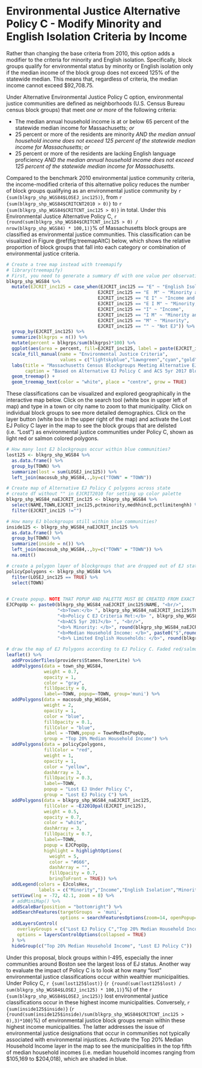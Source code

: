 # Environmental Justice Alternative Policy C - Modify Minority and English Isolation Criteria by Income

Rather than changing the base criteria from 2010, this option adds a modifier to the criteria for minority and English isolation. Specifically, block groups qualify for environmental status by minority or English isolation only if the median income of the block group does not exceed 125% of the statewide median. This means that, regardless of criteria, the median income cannot exceed \$92,708.75. 

Under Alternative Environmental Justice Policy C option, environmental justice communities are defined as neighborhoods (U.S. Census Bureau census block groups) that meet *one or more* of the following criteria: 

* The median annual household income is at or below 65 percent of the statewide median income for Massachusetts; *or*
* 25 percent or more of the residents are minority *AND the median annual household income does not exceed 125 percent of the statewide median income for Massachusetts*; *or*
* 25 percent or more of the residents are lacking English language proficiency *AND the median annual household income does not exceed 125 percent of the statewide median income for Massachusetts*.

Compared to the benchmark 2010 environmental justice community criteria, the income-modified criteria of this alternative policy reduces the number of block groups qualifying as an environmental justice community by `r {sum(blkgrp_shp_WGS84$LOSEJ_inc125)}`, from `r {sum(blkgrp_shp_WGS84$CRITCNT2010 > 0)}` to `r {sum(blkgrp_shp_WGS84$CRITCNT_inc125 > 0)}` in total. Under this Environmental Justice Alternative Policy C, `r {round(sum(blkgrp_shp_WGS84$CRITCNT_inc125 > 0) / nrow(blkgrp_shp_WGS84) * 100,1)}`% of Massachusetts block groups are classified as environmental justice communities. This classification can be visualized in Figure \@ref(fig:treemapAltC) below, which shows the relative proportion of block groups that fall into each category or combination of environmental justice criteria.

```r
# Create a tree map instead with treemapify
# library(treemapify)
# First, you need to generate a summary df with one value per observation or EJ criterion
blkgrp_shp_WGS84 %>% 
  mutate(EJCRIT_inc125 = case_when(EJCRIT_inc125 == "E" ~ "English Isolation",
                                  EJCRIT_inc125 == "E  M" ~ "Minority and English Isolation", 
                                  EJCRIT_inc125 == "E I" ~ "Income and English Isolation",
                                  EJCRIT_inc125 == "E I M" ~ "Minority, Income, and English Isolation",
                                  EJCRIT_inc125 == "I" ~ "Income",
                                  EJCRIT_inc125 == "I M" ~ "Minority and Income",
                                  EJCRIT_inc125 == "M" ~ "Minority",
                                  EJCRIT_inc125 == "" ~ "Not EJ")) %>% 
  group_by(EJCRIT_inc125) %>% 
  summarize(blkgrps = n()) %>% 
  mutate(percent = blkgrps/sum(blkgrps)*100) %>% 
  ggplot(aes(area = percent, fill=EJCRIT_inc125, label = paste(EJCRIT_inc125,paste(round(percent,1),"%"),sep="\n"))) + 
  scale_fill_manual(name = "Environmental Justice Criteria", 
                    values = c("lightskyblue","lawngreen","cyan","gold","deeppink","darkgreen","navyblue","gray88")) +
  labs(title = "Massachusetts Census Blockgroups Meeting Alternative EJ Policy C Criteria",
       caption = "Based on Alternative EJ Policy C and ACS 5yr 2017 Blockgroup Estimates") +
  geom_treemap() + 
  geom_treemap_text(color = "white", place = "centre", grow = TRUE)
```

These classifications can be visualized and explored geographically in the interactive map below. Click on the search tool (white box in upper left of map) and type in a town or city name to zoom to that municipality. Click on individual block groups to see more detailed demographics. Click on the layer button (white box in the upper right of the map) and activate the Lost EJ Policy C layer in the map to see the block groups that are delisted (i.e. "Lost") as environmental justice communities under Policy C, shown as light red or salmon colored polygons. 

```r
# How many lost EJ blockgroups occur within blue communities?
lost125 <- blkgrp_shp_WGS84 %>% 
  as.data.frame() %>% 
  group_by(TOWN) %>% 
  summarize(lost = sum(LOSEJ_inc125)) %>% 
  left_join(macosub_shp_WGS84,.,by=c("TOWN" = "TOWN"))

# Create map of Alternative EJ Policy C polygons across state
# create df without "" in EJCRIT2010 for setting up color palette
blkgrp_shp_WGS84_naEJCRIT_inc125 <- blkgrp_shp_WGS84 %>%
  select(NAME,TOWN,EJCRIT_inc125,pctminority,medhhincE,pctlimitenghh) %>% 
  filter(EJCRIT_inc125 !="")

# How many EJ blockgroups still within blue communities?
inside125 <- blkgrp_shp_WGS84_naEJCRIT_inc125 %>% 
  as.data.frame() %>% 
  group_by(TOWN) %>% 
  summarize(inside = n()) %>% 
  left_join(macosub_shp_WGS84,.,by=c("TOWN" = "TOWN")) %>% 
  na.omit()

# create a polygon layer of blockgroups that are dropped out of EJ status by criteria change
policyCpolygons <- blkgrp_shp_WGS84 %>% 
  filter(LOSEJ_inc125 == TRUE) %>% 
  select(TOWN)
  

# Create popup. NOTE THAT POPUP AND PALETTE MUST BE CREATED FROM EXACT SAME DF AS USED IN leaflet() MAP. OTHERWISE, POPUPS WILL SHOW UP IN THE WRONG LOCATION!
EJCPopUp <- paste0(blkgrp_shp_WGS84_naEJCRIT_inc125$NAME, "<br/>",
                   "<b>Town:</b> ", blkgrp_shp_WGS84_naEJCRIT_inc125$TOWN, "<br/>",
                   "<b>Policy C EJ Criteria Met:</b> ", blkgrp_shp_WGS84_naEJCRIT_inc125$EJCRIT_inc125, "<br/>",
                   "<b>ACS 5yr 2017</b> ", "<br/>",
                   "<b>% Minority: </b>", round(blkgrp_shp_WGS84_naEJCRIT_inc125$pctminority,1),"<br/>",
                   "<b>Median Household Income: </b>", paste0("$",round(blkgrp_shp_WGS84_naEJCRIT_inc125$medhhincE)),"<br/>",
                   "<b>% Limited English Households: </b>", round(blkgrp_shp_WGS84_naEJCRIT_inc125$pctlimitenghh,1))

# draw the map of EJ Polygons according to EJ Policy C. Faded red/salmong colored polygons represent blockgroups that lose EJ status when the income criteria modifies minority and English isolation. 
leaflet() %>% 
  addProviderTiles(providers$Stamen.TonerLite) %>% 
  addPolygons(data = town_shp_WGS84,
              weight = 0.7,
              opacity = 1,
              color = "gray",
              fillOpacity = 0,
              label=~TOWN, popup=~TOWN, group='muni') %>% 
  addPolygons(data = macosub_shp_WGS84,
              weight = 2,
              opacity = 1,
              color = "blue",
              fillOpacity = 0.1,
              fillColor = "blue",
              label = ~TOWN,popup = TownMedIncPopUp,
              group = "Top 20% Median Household Income") %>% 
  addPolygons(data = policyCpolygons,
              fillColor = "red",
              weight = 1,
              opacity = 1,
              color = "yellow",
              dashArray = 3,
              fillOpacity = 0.3,
              label=~TOWN,
              popup = "Lost EJ Under Policy C",
              group = "Lost EJ Policy C") %>% 
  addPolygons(data = blkgrp_shp_WGS84_naEJCRIT_inc125,
              fillColor = ~EJ2010pal(EJCRIT_inc125), 
              weight = 0.5,
              opacity = 0.7,
              color = "white",
              dashArray = 3,
              fillOpacity = 0.7,
              label=~TOWN, 
              popup = EJCPopUp,
              highlight = highlightOptions(
                weight = 5,
                color = "#666",
                dashArray = "",
                fillOpacity = 0.7,
                bringToFront = TRUE)) %>% 
  addLegend(colors = EJcolsHex, 
            labels = c("Minority","Income","English Isolation","Minority and Income","Minority and English Isolation","Income and English Isolation","Minority, Income, and English Isolation"), title = "Environmental Justice Populations", position = "bottomleft") %>% 
  setView(lng = -72, 42.1, zoom = 8) %>% 
  # addMiniMap() %>% 
  addScaleBar(position = "bottomright") %>% 
  addSearchFeatures(targetGroups  = 'muni', 
                    options = searchFeaturesOptions(zoom=14, openPopup=TRUE, hideMarkerOnCollapse=T)) %>% 
  addLayersControl(
    overlayGroups = c("Lost EJ Policy C","Top 20% Median Household Income"),
    options = layersControlOptions(collapsed = TRUE)
  ) %>% 
  hideGroup(c("Top 20% Median Household Income", "Lost EJ Policy C"))
```

Under this proposal, block groups within I-495, especially the inner communities around Boston see the largest loss of EJ status. Another way to evaluate the impact of Policy C is to look at how many "lost" environmental justice classifications occur within wealthier municipalities. Under Policy C, `r {sum(lost125$lost)}` (`r {round(sum(lost125$lost) / sum(blkgrp_shp_WGS84$LOSEJ_inc125) * 100,1)}`%) of the `r {sum(blkgrp_shp_WGS84$LOSEJ_inc125)}` lost environmental justice classifications occur in these highest income municipalities. Conversely, `r {sum(inside125$inside)}` (`r {round(sum(inside125$inside)/sum(blkgrp_shp_WGS84$CRITCNT_inc125 > 0),3)*100}`%) of environmental justice block groups remain within these highest income municipalities. The latter addresses the issue of environmental justice designations that occur in communities not typically associated with environmental injustices. Activate the Top 20% Median Household Income layer in the map to see the municipalities in the top fifth of median household incomes (i.e. median household incomes ranging from \$105,169 to \$204,018), which are shaded in blue. 
